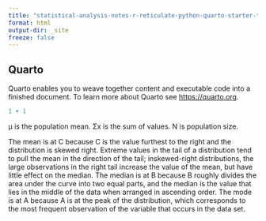 ```yaml
---
title: "statistical-analysis-notes-r-reticulate-python-quarto-starter-template"
format: html
output-dir: _site
freeze: false
---
```


## Quarto

Quarto enables you to weave together content and executable code into a finished document. To learn more about Quarto see <https://quarto.org>.

```r
1 + 1
```
μ is the population mean. Σx is the sum of values. N is population size.

The mean is at C because C is the value furthest to the right and the distribution is skewed right. Extreme values in the tail of a distribution tend to pull the mean in the direction of the​ tail; in​ skewed-right distributions, the large observations in the right tail increase the value of the​ mean, but have little effect on the median.
The median is at B because B roughly divides the area under the curve into two equal​ parts, and the median is the value that lies in the middle of the data when arranged in ascending order.
The mode is at A because A is at the peak of the​ distribution, which corresponds to the most frequent observation of the variable that occurs in the data set.
